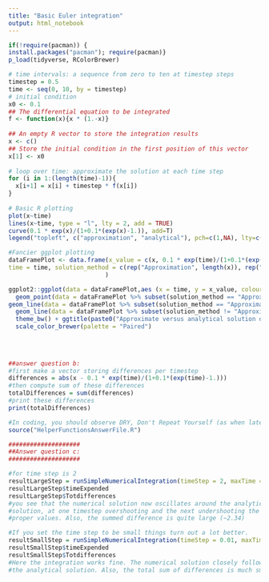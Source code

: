 ```yaml
---
title: "Basic Euler integration"
output: html_notebook
---
```



```r
if(!require(pacman)) {
install.packages("pacman"); require(pacman)}
p_load(tidyverse, RColorBrewer)
```



```r
# time intervals: a sequence from zero to ten at timestep steps
timestep = 0.5
time <- seq(0, 10, by = timestep)
# initial condition
x0 <- 0.1
## The differential equation to be integrated 
f <- function(x){x * (1.-x)}
    
## An empty R vector to store the integration results
x <- c()
## Store the initial condition in the first position of this vector
x[1] <- x0
    
# loop over time: approximate the solution at each time step
for (i in 1:(length(time)-1)){
  x[i+1] = x[i] + timestep * f(x[i])
}
    
# Basic R plotting 
plot(x~time)
lines(x~time, type = "l", lty = 2, add = TRUE)
curve(0.1 * exp(x)/(1+0.1*(exp(x)-1.)), add=T)
legend("topleft", c("approximation", "analytical"), pch=c(1,NA), lty=c(NA,1))

#Fancier ggplot plotting
dataFramePlot <- data.frame(x_value = c(x, 0.1 * exp(time)/(1+0.1*(exp(time)-1.))),
time = time, solution_method = c(rep("Approximation", length(x)), rep("Analytical", length(x)))
                           )

ggplot2::ggplot(data = dataFramePlot,aes (x = time, y = x_value, colour = solution_method)) + 
  geom_point(data = dataFramePlot %>% subset(solution_method == "Approximation"), size = 2) +
geom_line(data = dataFramePlot %>% subset(solution_method == "Approximation"), size = 1.2, linetype='dashed') + 
  geom_line(data = dataFramePlot %>% subset(solution_method != "Approximation"), size = 1.2) +
  theme_bw() + ggtitle(paste0("Approximate versus analytical solution of f(x) = x*(1-x) for time step of ", timestep, "")) + theme(plot.title = element_text(hjust = 0.5)) +
  scale_color_brewer(palette = "Paired")
  
  
  
```


```r
##answer question b:
#first make a vector storing differences per timestep
differences = abs(x - 0.1 * exp(time)/(1+0.1*(exp(time)-1.)))
#then compute sum of these differences
totalDifferences = sum(differences)
#print these differences
print(totalDifferences)
```


```r
#In coding, you should observe DRY, Don't Repeat Yourself (as when later needing to change something you need to remember all the locations to do this making the risk for errors to occur large). Hence, in this answer code we put the code into an external function (which you can savely ignore) that allows us to change the timestep, call it again and plot the results. We'll run this with a large and a small time step.  Of course in your own code you can simply change the value of your timestep and rerun the same code.
source("HelperFunctionsAnswerFile.R")

####################
##Answer question c:
####################

#for time step is 2
resultLargeStep = runSimpleNumericalIntegration(timeStep = 2, maxTime = 50)
resultLargeStep$timeExpended
resultLargeStep$Totdifferences
#you see that the numerical solution now oscillates around the analytical
#solution, at one timestep overshooting and the next undershooting the
#proper values. Also, the summed difference is quite large (~2.34)

#If you set the time step to be small things turn out a lot better.
resultSmallStep = runSimpleNumericalIntegration(timeStep = 0.01, maxTime = 50)
resultSmallStep$timeExpended
resultSmallStep$Totdifferences
#Here the integration works fine. The numerical solution closely follows
#the analytical solution. Also, the total sum of differences is much smaller: ~0.34

```




